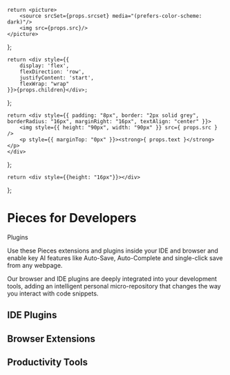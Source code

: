     return <picture>
        <source srcSet={props.srcset} media="(prefers-color-scheme: dark)"/>
        <img src={props.src}/>
    </picture>
};

    return <div style={{
        display: 'flex',
        flexDirection: 'row',
        justifyContent: 'start',
        flexWrap: "wrap"
    }}>{props.children}</div>;
};

    return <div style={{ padding: "8px", border: "2px solid grey", borderRadius: "16px", marginRight: "16px", textAlign: "center" }}>
        <img style={{ height: "90px", width: "90px" }} src={ props.src } />
        <p style={{ marginTop: "0px" }}><strong>{ props.text }</strong></p>
    </div>
};

    return <div style={{height: "16px"}}></div>
};


# Pieces for Developers
<Heading type="h3">Plugins</Heading>


<HeaderImage src="/assets/headers/dark/plugins_header_landing.png"
             srcset="docs/assets/headers/light/plugins_header_landing.png"></HeaderImage>

Use these Pieces extensions and plugins inside your IDE and browser and enable key AI features like Auto-Save, Auto-Complete and single-click save from any webpage.

Our browser and IDE plugins are deeply integrated into your development tools, adding an intelligent personal micro-repository that changes the way you interact with code snippets.

## IDE Plugins

<GridFlexRow>
    <PluginButton src={"/assets/logo/vscode_logo.png"} text={"VS Code IDE"}></PluginButton>
    <PluginButton src={"/assets/logo/jetbrains_logo.png"} text={"Jetbrains IDE"}></PluginButton>
    <PluginButton src={"/assets/logo/ue_logo.png"} text={"UltraEdit IDE"}></PluginButton>
</GridFlexRow>

<Spacer></Spacer>

## Browser Extensions

<GridFlexRow>
    <PluginButton src={"/assets/logo/chrome_logo.png"} text={"Chrome"}></PluginButton>
    <PluginButton src={"/assets/logo/edge_logo.png"} text={"Edge"}></PluginButton>
</GridFlexRow>

<Spacer></Spacer>

## Productivity Tools

<GridFlexRow>
    <PluginButton src={"/assets/logo/github_logo.png"} text={"GitHub"}></PluginButton>
    <PluginButton src={"/assets/logo/teams_logo.png"} text={"Teams"}></PluginButton>
</GridFlexRow>

